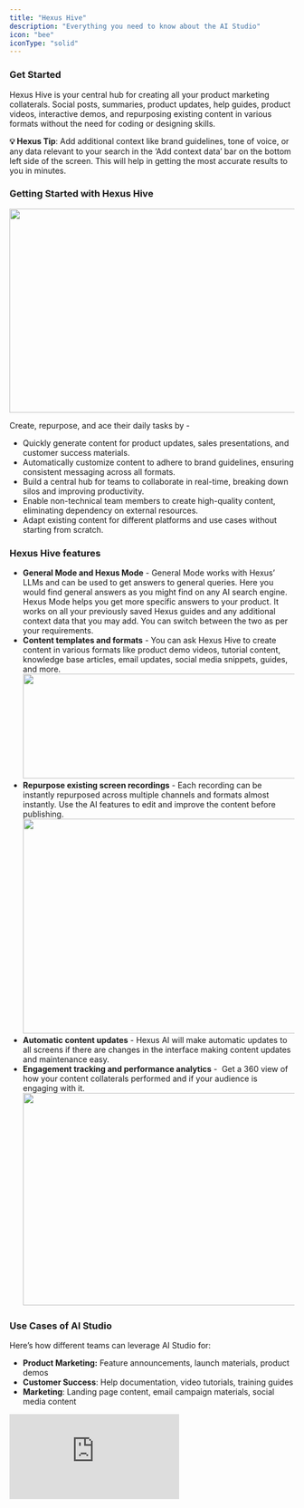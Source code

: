 ```yaml
---
title: "Hexus Hive"
description: "Everything you need to know about the AI Studio"
icon: "bee"
iconType: "solid"
---
```


### **Get Started**

Hexus Hive is your central hub for creating all your product marketing collaterals. Social posts, summaries, product updates, help guides, product videos, interactive demos, and repurposing existing content in various formats without the need for coding or designing skills. 

**💡 Hexus Tip**: Add additional context like brand guidelines, tone of voice, or any data relevant to your search in the ‘Add context data’ bar on the bottom left side of the screen. This will help in getting the most accurate results to you in minutes.

### **Getting Started with Hexus Hive**

<img
  height="360"
  width="624"
  src="https://lh7-rt.googleusercontent.com/docsz/AD_4nXccF2qVNtv_t9ja2m1qyaOOs6V4M7RU-iLEXjd-IBXXYwsnP4F47tgsAMCTwtF7q5jxDZ8gArTA1pA5ykkl_Is0Wg6dGBpo82nD1umLsE93IONyHyJcv3C-gBFEQeqgnmpzqs2r?key=OF5-EHrRPpJckcicp5kYBTSs"
/>

Create, repurpose, and ace their daily tasks by - 

- Quickly generate content for product updates, sales presentations, and customer success materials.
- Automatically customize content to adhere to brand guidelines, ensuring consistent messaging across all formats.
- Build a central hub for teams to collaborate in real-time, breaking down silos and improving productivity.
- Enable non-technical team members to create high-quality content, eliminating dependency on external resources.
- Adapt existing content for different platforms and use cases without starting from scratch.

### **Hexus Hive features** 

- **General Mode and Hexus Mode** - General Mode works with Hexus’ LLMs and can be used to get answers to general queries. Here you would find general answers as you might find on any AI search engine. \
  Hexus Mode helps you get more specific answers to your product. It works on all your previously saved Hexus guides and any additional context data that you may add. You can switch between the two as per your requirements.
- **Content templates and formats** - You can ask Hexus Hive to create content in various formats like product demo videos, tutorial content, knowledge base articles, email updates, social media snippets, guides, and more.  <img
    height="185"
    width="624"
    src="https://lh7-rt.googleusercontent.com/docsz/AD_4nXdL9_1gh5fASJfQUGNA0k0RzImDrSD_lGiMa7gi31l0BfoDI7A8LJzPscc_qjLHbCzvK4l2Jdvlf_a2S_ArcZ_xbHNEak9fmtmfxdE-FAjCHj3ZefTEer4fh6n1B8d0b_fQc0M5sw?key=OF5-EHrRPpJckcicp5kYBTSs"
  />
- **Repurpose existing screen recordings** - Each recording can be instantly repurposed across multiple channels and formats almost instantly. Use the AI features to edit and improve the content before publishing. <img
    height="379"
    width="624"
    src="https://lh7-rt.googleusercontent.com/docsz/AD_4nXdxpnyfYe6AQGdTMZmd0mk6oa5REmVUeIwQADNjRooch891is4P5TE4IQlvG1bvMC-YwHs9arh7Hvz0Wy5qoXDnDnvyPBslVXkcGrGxsB8oUEf76kgj_WLfmmKmBFkPch0dvr1g?key=OF5-EHrRPpJckcicp5kYBTSs"
  />
- **Automatic content updates** - Hexus AI will make automatic updates to all screens if there are changes in the interface making content updates and maintenance easy.
- **Engagement tracking and performance analytics** -  Get a 360 view of how your content collaterals performed and if your audience is engaging with it. <img
    height="375"
    width="624"
    src="https://lh7-rt.googleusercontent.com/docsz/AD_4nXeKrs_n_oUOSiJU5cRocDhRiUkG9RIZXywYl3ZgpTu0qeXC18kZjw2phyKcQiVW29HOXAZuxAkNixx7TJYg2hrKHiW6xMIlCovGcamNC-rXUT6rzJ3tiAu1B0CSh6rqpVaIKoYoQw?key=OF5-EHrRPpJckcicp5kYBTSs"
  />

### Use Cases of AI Studio

Here’s how different teams can leverage AI Studio for:

- **Product Marketing:** Feature announcements, launch materials, product demos
- **Customer Success**: Help documentation, video tutorials, training guides
- **Marketing**: Landing page content, email campaign materials, social media content

<div style={{ width:"100%" }}>
<iframe src="https://app.usehexus.com/embed/fe8a5d86-7f0b-44b1-9770-e1824b84fc74?refid=" style={{ width:"100%",height:"500px",border:"0" }} frameBorder="0" allowFullScreen title="Hexus Flow" />

</div>

### FAQs

<AccordionGroup>
  <Accordion title="1. How does the AI clean up my recordings?" defaultOpen="false">
    The AI automatically processes your recordings, removing mistakes and adding professional captions, creating polished content without manual editing.
  </Accordion>
  <Accordion title="2. Can I customize the AI-generated voice options?" defaultOpen="false">
    Yes, you can choose from multiple natural-sounding voices, and preview the audio before finalizing your content.
  </Accordion>
  <Accordion title="3. How do I update content when my product interface changes?" defaultOpen="false">
    Simply re-record the flow, and Hexus AI Studio automatically updates all associated content across different formats and channels.
  </Accordion>
  <Accordion title="4. Can I track how my audience engages with the content?" defaultOpen="false">
    Yes, the Hexus Analytics platform provides engagement data and analytics to help you understand content performance and identify areas for improvement.
  </Accordion>
</AccordionGroup>